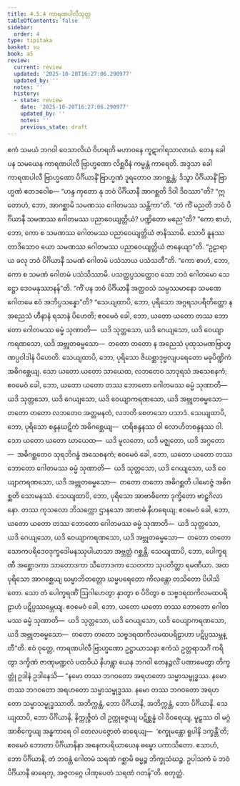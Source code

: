 ```yaml
---
title: 4.5.4 ကာရဏပါလီသုတ္တ
tableOfContents: false
sidebar:
  order: 4
type: tipitaka
basket: su
book: a5
review:
  current: review
  updated: '2025-10-20T16:27:06.290977'
  updated_by: ''
  notes: ''
  history:
  - state: review
    date: '2025-10-20T16:27:06.290977'
    updated_by: ''
    notes: ''
    previous_state: draft
---
```



<DynamicBreadcrumb />


<ReviewStatus review={frontmatter.review} showDetails={true} />

<HypothesisAnnotation frontmatter={frontmatter} />

<Division number="194" book="a5" e="ch" v="16" p="206">

<Paragraph number="1135" book="a5">
ဧကံ သမယံ ဘဂဝါ ဝေသာလိယံ ဝိဟရတိ မဟာဝနေ ကူဋာဂါရသာလာယံ. တေန ခေါ ပန သမယေန ကာရဏပါလီ ဗြာဟ္မဏော လိစ္ဆဝီနံ ကမ္မန္တံ ကာရေတိ. အဒ္ဒသာ ခေါ ကာရဏပါလီ ဗြာဟ္မဏော ပိင်္ဂိယာနိံ ဗြာဟ္မဏံ ဒူရတောဝ အာဂစ္ဆန္တံ; ဒိသွာ ပိင်္ဂိယာနိံ ဗြာဟ္မဏံ ဧတဒဝေါစ—
</Paragraph>

<Paragraph number="1136" book="a5">
“ဟန္ဒ ကုတော နု ဘဝံ ပိင်္ဂိယာနီ အာဂစ္ဆတိ ဒိဝါ ဒိဝဿာ”တိ? “ဣတောဟံ, ဘော, အာဂစ္ဆာမိ သမဏဿ ဂေါတမဿ သန္တိကာ”တိ. “တံ ကိံ မညတိ ဘဝံ ပိင်္ဂိယာနီ သမဏဿ ဂေါတမဿ ပညာဝေယျတ္တိယံ? ပဏ္ဍိတော မညေ”တိ? “ကော စာဟံ, ဘော, ကော စ သမဏဿ ဂေါတမဿ ပညာဝေယျတ္တိယံ ဇာနိဿာမိ. သောပိ နူနဿ တာဒိသောဝ ယော သမဏဿ ဂေါတမဿ ပညာဝေယျတ္တိယံ ဇာနေယျာ”တိ. “ဥဠာရာယ ခလု ဘဝံ ပိင်္ဂိယာနီ သမဏံ ဂေါတမံ ပသံသာယ ပသံသတီ”တိ. “ကော စာဟံ, ဘော, ကော စ သမဏံ ဂေါတမံ ပသံသိဿာမိ. ပသတ္ထပ္ပသတ္ထောဝ သော ဘဝံ ဂေါတမော သေဋ္ဌော ဒေဝမနုဿာနန်”တိ. “ကိံ ပန ဘဝံ ပိင်္ဂိယာနီ အတ္ထဝသံ သမ္ပဿမာနော သမဏေ ဂေါတမေ ဧဝံ အဘိပ္ပသန္နော”တိ?
</Paragraph>

<Paragraph number="1137" book="a5">
“သေယျထာပိ, ဘော, ပုရိသော အဂ္ဂရသပရိတိတ္တော န အညေသံ ဟီနာနံ ရသာနံ ပိဟေတိ; ဧဝမေဝံ ခေါ, ဘော, ယတော ယတော တဿ ဘောတော ဂေါတမဿ ဓမ္မံ သုဏာတိ—  ယဒိ သုတ္တသော, ယဒိ ဂေယျသော, ယဒိ ဝေယျာကရဏသော, ယဒိ အဗ္ဘုတဓမ္မသော—  တတော တတော န အညေသံ ပုထုသမဏဗြာဟ္မဏပ္ပဝါဒါနံ ပိဟေတိ.
</Paragraph>

<Paragraph number="1138" book="a5">
သေယျထာပိ, ဘော, ပုရိသော ဇိဃစ္ဆာဒုဗ္ဗလျပရေတော မဓုပိဏ္ဍိကံ အဓိဂစ္ဆေယျ. သော ယတော ယတော သာယေထ, လဘတေဝ သာဒုရသံ အသေစနကံ; ဧဝမေဝံ ခေါ, ဘော, ယတော ယတော တဿ ဘောတော ဂေါတမဿ ဓမ္မံ သုဏာတိ—  ယဒိ သုတ္တသော, ယဒိ ဂေယျသော, ယဒိ ဝေယျာကရဏသော, ယဒိ အဗ္ဘုတဓမ္မသော—  တတော တတော လဘတေဝ အတ္တမနတံ, လဘတိ စေတသော ပသာဒံ.
</Paragraph>

<Paragraph number="1139" book="a5">
သေယျထာပိ, ဘော, ပုရိသော စန္ဒနဃဋိကံ အဓိဂစ္ဆေယျ—  ဟရိစန္ဒနဿ ဝါ လောဟိတစန္ဒနဿ ဝါ. သော ယတော ယတော ဃာယေထ—  ယဒိ မူလတော, ယဒိ မဇ္ဈတော, ယဒိ အဂ္ဂတော—  အဓိဂစ္ဆတေဝ သုရဘိဂန္ဓံ အသေစနကံ; ဧဝမေဝံ ခေါ, ဘော, ယတော ယတော တဿ ဘောတော ဂေါတမဿ ဓမ္မံ သုဏာတိ—  ယဒိ သုတ္တသော, ယဒိ ဂေယျသော, ယဒိ ဝေယျာကရဏသော, ယဒိ အဗ္ဘုတဓမ္မသော—  တတော တတော အဓိဂစ္ဆတိ ပါမောဇ္ဇံ အဓိဂစ္ဆတိ သောမနဿံ.
</Paragraph>

<Paragraph number="1140" book="a5">
သေယျထာပိ, ဘော, ပုရိသော အာဗာဓိကော ဒုက္ခိတော ဗာဠှဂိလာနော. တဿ ကုသလော ဘိသက္ကော ဌာနသော အာဗာဓံ နီဟရေယျ; ဧဝမေဝံ ခေါ, ဘော, ယတော ယတော တဿ ဘောတော ဂေါတမဿ ဓမ္မံ သုဏာတိ—  ယဒိ သုတ္တသော, ယဒိ ဂေယျသော, ယဒိ ဝေယျာကရဏသော, ယဒိ အဗ္ဘုတဓမ္မသော—  တတော တတော သောကပရိဒေဝဒုက္ခဒေါမနဿုပါယာသာ အဗ္ဘတ္ထံ ဂစ္ဆန္တိ.
</Paragraph>

<Paragraph number="1141" book="a5">
သေယျထာပိ, ဘော, ပေါက္ခရဏီ အစ္ဆောဒကာ သာတောဒကာ သီတောဒကာ သေတကာ သုပတိတ္ထာ ရမဏီယာ. အထ ပုရိသော အာဂစ္ဆေယျ ဃမ္မာဘိတတ္တော ဃမ္မပရေတော ကိလန္တော တသိတော ပိပါသိတော. သော တံ ပေါက္ခရဏိံ ဩဂါဟေတွာ နှာတွာ စ ပိဝိတွာ စ သဗ္ဗဒရထကိလမထပရိဠာဟံ ပဋိပ္ပဿမ္ဘေယျ. ဧဝမေဝံ ခေါ, ဘော, ယတော ယတော တဿ ဘောတော ဂေါတမဿ ဓမ္မံ သုဏာတိ—  ယဒိ သုတ္တသော, ယဒိ ဂေယျသော, ယဒိ ဝေယျာကရဏသော, ယဒိ အဗ္ဘုတဓမ္မသော—  တတော တတော သဗ္ဗဒရထကိလမထပရိဠာဟာ ပဋိပ္ပဿမ္ဘန္တီ”တိ.
</Paragraph>

<Paragraph number="1142" book="a5">
ဧဝံ ဝုတ္တေ, ကာရဏပါလီ ဗြာဟ္မဏော ဥဋ္ဌာယာသနာ ဧကံသံ ဥတ္တရာသင်္ဂံ ကရိတွာ ဒက္ခိဏံ ဇာဏုမဏ္ဍလံ ပထဝိယံ နိဟန္တွာ ယေန ဘဂဝါ တေနဉ္ဇလိံ ပဏာမေတွာ တိက္ခတ္တုံ ဥဒါနံ ဥဒါနေသိ—
</Paragraph>

<Paragraph number="1143" book="a5">
“နမော တဿ ဘဂဝတော အရဟတော သမ္မာသမ္ဗုဒ္ဓဿ.
</Paragraph>

<Paragraph number="1144" book="a5">
နမော တဿ ဘဂဝတော အရဟတော သမ္မာသမ္ဗုဒ္ဓဿ.
</Paragraph>

<Paragraph number="1145" book="a5">
နမော တဿ ဘဂဝတော အရဟတော သမ္မာသမ္ဗုဒ္ဓဿာတိ.
</Paragraph>

<Paragraph number="1146" book="a5">
အဘိက္ကန္တံ, ဘော ပိင်္ဂိယာနိ, အဘိက္ကန္တံ, ဘော ပိင်္ဂိယာနိ. သေယျထာပိ, ဘော ပိင်္ဂိယာနိ, နိက္ကုဇ္ဇိတံ ဝါ ဥက္ကုဇ္ဇေယျ ပဋိစ္ဆန္နံ ဝါ ဝိဝရေယျ, မူဠှဿ ဝါ မဂ္ဂံ အာစိက္ခေယျ အန္ဓကာရေ ဝါ တေလပဇ္ဇောတံ ဓာရေယျ—  ‘စက္ခုမန္တော ရူပါနိ ဒက္ခန္တီ’တိ; ဧဝမေဝံ ဘောတာ ပိင်္ဂိယာနိနာ အနေကပရိယာယေန ဓမ္မော ပကာသိတော. ဧသာဟံ, ဘော ပိင်္ဂိယာနိ, တံ ဘဝန္တံ ဂေါတမံ သရဏံ ဂစ္ဆာမိ ဓမ္မဉ္စ ဘိက္ခုသံဃဉ္စ. ဥပါသကံ မံ ဘဝံ ပိင်္ဂိယာနီ ဓာရေတု, အဇ္ဇတဂ္ဂေ ပါဏုပေတံ သရဏံ ဂတန်”တိ.

</Paragraph>
</Division>

<Paragraph number="1147" type="center" book="a5">
စတုတ္ထံ.
</Paragraph>